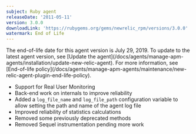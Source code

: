 ```yaml
---
subject: Ruby agent
releaseDate: '2011-05-11'
version: 3.0.0
downloadLink: 'https://rubygems.org/gems/newrelic_rpm/versions/3.0.0'
watermark: End of Life
---
```


<Callout variant="important">
  The end-of-life date for this agent version is July 29, 2019. To update to the latest agent version, see [Update the agent](/docs/agents/manage-apm-agents/installation/update-new-relic-agent). For more information, see [End-of-life policy](/docs/agents/manage-apm-agents/maintenance/new-relic-agent-plugin-end-life-policy).
</Callout>

* Support for Real User Monitoring
* Back-end work on internals to improve reliability
* Added a `log_file_name` and `log_file_path` configuration variable to allow setting the path and name of the agent log file
* Improved reliability of statistics calculations
* Removed some previously deprecated methods
* Removed Sequel instrumentation pending more work
